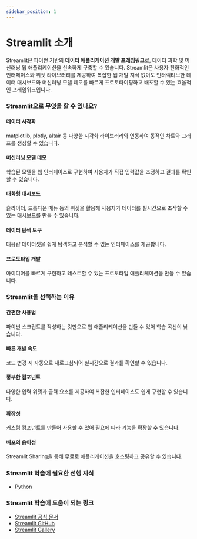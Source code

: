 ```yaml
---
sidebar_position: 1
---
```


# Streamlit 소개

Streamlit은 파이썬 기반의 **데이터 애플리케이션 개발 프레임워크**로, 데이터 과학 및 머신러닝 웹 애플리케이션을 신속하게 구축할 수 있습니다. Streamlit은 사용자 친화적인 인터페이스와 위젯 라이브러리를 제공하여 복잡한 웹 개발 지식 없이도 인터랙티브한 데이터 대시보드와 머신러닝 모델 데모를 빠르게 프로토타이핑하고 배포할 수 있는 효율적인 프레임워크입니다.

### Streamlit으로 무엇을 할 수 있나요?

#### 데이터 시각화

matplotlib, plotly, altair 등 다양한 시각화 라이브러리와 연동하여 동적인 차트와 그래프를 생성할 수 있습니다.

#### 머신러닝 모델 데모

학습된 모델을 웹 인터페이스로 구현하여 사용자가 직접 입력값을 조정하고 결과를 확인할 수 있습니다.

#### 대화형 대시보드

슬라이더, 드롭다운 메뉴 등의 위젯을 활용해 사용자가 데이터를 실시간으로 조작할 수 있는 대시보드를 만들 수 있습니다.

#### 데이터 탐색 도구

대용량 데이터셋을 쉽게 탐색하고 분석할 수 있는 인터페이스를 제공합니다.

#### 프로토타입 개발

아이디어를 빠르게 구현하고 테스트할 수 있는 프로토타입 애플리케이션을 만들 수 있습니다.

### Streamlit을 선택하는 이유

#### 간편한 사용법

파이썬 스크립트를 작성하는 것만으로 웹 애플리케이션을 만들 수 있어 학습 곡선이 낮습니다.

#### 빠른 개발 속도

코드 변경 시 자동으로 새로고침되어 실시간으로 결과를 확인할 수 있습니다.

#### 풍부한 컴포넌트

다양한 입력 위젯과 출력 요소를 제공하여 복잡한 인터페이스도 쉽게 구현할 수 있습니다.

#### 확장성

커스텀 컴포넌트를 만들어 사용할 수 있어 필요에 따라 기능을 확장할 수 있습니다.

#### 배포의 용이성

Streamlit Sharing을 통해 무료로 애플리케이션을 호스팅하고 공유할 수 있습니다.

### Streamlit 학습에 필요한 선행 지식

- [Python](./../python/intro.mdx)

### Streamlit 학습에 도움이 되는 링크

- [Streamlit 공식 문서](https://docs.streamlit.io/)
- [Streamlit GitHub](https://github.com/streamlit/streamlit)
- [Streamlit Gallery](https://streamlit.io/gallery)
